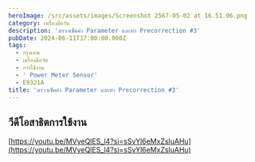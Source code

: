 ```yaml
---
heroImage: /src/assets/images/Screenshot 2567-05-02 at 16.51.06.png
category: เครื่องมือวัด
description: 'ตรวจเช็คค่า Parameter และทำ Precorrection #3'
pubDate: 2024-06-11T17:00:00.000Z
tags:
  - กรุงเทพ
  - เครื่องมือวัด
  - การใช้งาน
  - ' Power Meter Sensor'
  - E9321A
title: 'ตรวจเช็คค่า Parameter และทำ Precorrection #3'
---
```


## วีดีโอสาธิตการใช้งาน

[https://youtu.be/MVyeQlES_l4?si=sSvYl6eMxZsluAHu](https://youtu.be/MVyeQlES_l4?si=sSvYl6eMxZsluAHu)
